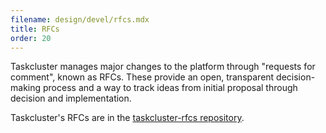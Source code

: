 ```yaml
---
filename: design/devel/rfcs.mdx
title: RFCs
order: 20
---
```


Taskcluster manages major changes to the platform through "requests for
comment", known as RFCs.  These provide an open, transparent decision-making
process and a way to track ideas from initial proposal through decision and
implementation.

Taskcluster's RFCs are in the [taskcluster-rfcs repository](https://github.com/taskcluster/taskcluster-rfcs).
